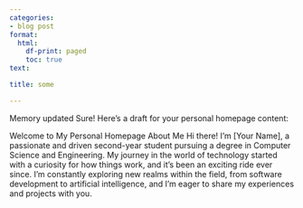 ```yaml
---
categories:
- blog post
format:
  html:
    df-print: paged
    toc: true
text: 

title: some

---
```


Memory updated
Sure! Here's a draft for your personal homepage content:

Welcome to My Personal Homepage
About Me
Hi there! I'm [Your Name], a passionate and driven second-year student pursuing a degree in Computer Science and Engineering. My journey in the world of technology started with a curiosity for how things work, and it's been an exciting ride ever since. I'm constantly exploring new realms within the field, from software development to artificial intelligence, and I'm eager to share my experiences and projects with you.

